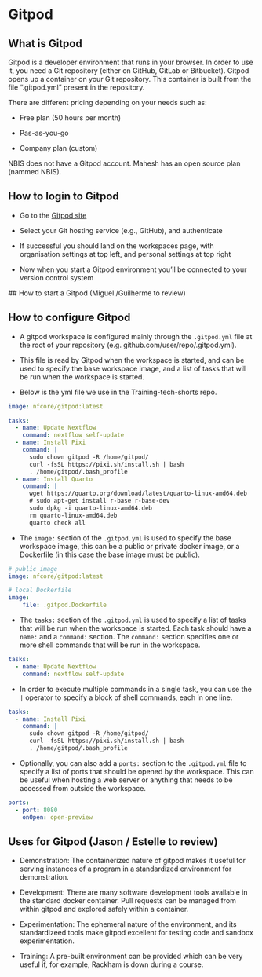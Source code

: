 # Gitpod

## What is Gitpod

Gitpod is a developer environment that runs in your browser. In order to use it, you need a Git repository (either on GitHub, GitLab or Bitbucket). Gitpod opens up a container on your Git repository. This container is built from the file ".gitpod.yml" present in the repository.   

There are different pricing depending on your needs such as:  

- Free plan (50 hours per month)

- Pas-as-you-go  

- Company plan (custom)

NBIS does not have a Gitpod account. Mahesh has an open source plan (nammed NBIS).


## How to login to Gitpod

- Go to the [Gitpod site](https://gitpod.io)

- Select your Git hosting service (e.g., GitHub), and authenticate

- If successful you should land on the workspaces page, with organisation settings at top left, and personal settings at top right

- Now when you start a Gitpod environment you'll be connected to your version control system

## How to start a Gitpod (Miguel /Guilherme to review)

## How to configure Gitpod

- A gitpod workspace is configured mainly through the `.gitpod.yml` file at the root of your repository (e.g. github.com/user/repo/.gitpod.yml). 

- This file is read by Gitpod when the workspace is started, and can be used to specify the base workspace image, and a list of tasks that will be run when the workspace is started.

- Below is the yml file we use in the Training-tech-shorts repo.

```yml
image: nfcore/gitpod:latest

tasks:
  - name: Update Nextflow
    command: nextflow self-update
  - name: Install Pixi
    command: |
      sudo chown gitpod -R /home/gitpod/
      curl -fsSL https://pixi.sh/install.sh | bash
      . /home/gitpod/.bash_profile
  - name: Install Quarto
    command: |
      wget https://quarto.org/download/latest/quarto-linux-amd64.deb
      # sudo apt-get install r-base r-base-dev
      sudo dpkg -i quarto-linux-amd64.deb
      rm quarto-linux-amd64.deb
      quarto check all
```
- The `image:` section of the `.gitpod.yml` is used to specify the base workspace image, this can be a public or private docker image, or a Dockerfile (in this case the base image must be public).

```yml
# public image
image: nfcore/gitpod:latest

# local Dockerfile
image:
    file: .gitpod.Dockerfile
```

- The `tasks:` section of the `.gitpod.yml` is used to specify a list of tasks that will be run when the workspace is started. Each task should have a `name:` and a `command:` section. The `command:` section specifies one or more shell commands that will be run in the workspace.

```yml
tasks:
  - name: Update Nextflow
    command: nextflow self-update
```

- In order to execute multiple commands in a single task, you can use the `|` operator to specify a block of shell commands, each in one line.

```yml
tasks:
  - name: Install Pixi
    command: |
      sudo chown gitpod -R /home/gitpod/
      curl -fsSL https://pixi.sh/install.sh | bash
      . /home/gitpod/.bash_profile
```

- Optionally, you can also add a `ports:` section to the `.gitpod.yml` file to specify a list of ports that should be opened by the workspace. This can be useful when hosting a web server or anything that needs to be accessed from outside the workspace.

```yml
ports:
  - port: 8080
    onOpen: open-preview
```

## Uses for Gitpod (Jason / Estelle to review)

- Demonstration: The containerized nature of gitpod makes it useful for serving instances of a program in a standardized environment for demonstration.

- Development: There are many software development tools available in the standard docker container. Pull requests can be managed from within gitpod and explored safely within a container.

- Experimentation: The ephemeral nature of the environment, and its standardizeed tools make gitpod excellent for testing code and sandbox experimentation.

- Training: A pre-built environment can be provided which can be very useful if, for example, Rackham is down during a course. 
